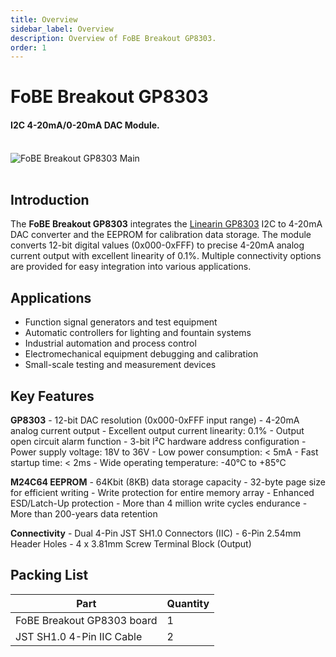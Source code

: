 ```yaml
---
title: Overview
sidebar_label: Overview
description: Overview of FoBE Breakout GP8303.
order: 1
---
```


# FoBE Breakout GP8303

#### I2C 4-20mA/0-20mA DAC Module.

<br/>
<div style={{ textAlign: 'center' }}>
  <img src="/img/products/f2209-r1a.main.png" alt="FoBE Breakout GP8303 Main" style={{ width: '80%', height: 'auto' }} />
</div>
<br/>

## Introduction

The **FoBE Breakout GP8303** integrates the [Linearin GP8303](https://atta.szlcsc.com/upload/public/pdf/source/20240407/08D5255A2F15F1A198C1992E12D1CC6A.pdf) I2C to 4-20mA DAC converter and the EEPROM for calibration data storage. The module converts 12-bit digital values (0x000-0xFFF) to precise 4-20mA analog current output with excellent linearity of 0.1%. Multiple connectivity options are provided for easy integration into various applications.

## Applications

- Function signal generators and test equipment
- Automatic controllers for lighting and fountain systems
- Industrial automation and process control
- Electromechanical equipment debugging and calibration
- Small-scale testing and measurement devices

## Key Features

**GP8303**
    - 12-bit DAC resolution (0x000-0xFFF input range)
    - 4-20mA analog current output
    - Excellent output current linearity: 0.1%
    - Output open circuit alarm function
    - 3-bit I²C hardware address configuration
    - Power supply voltage: 18V to 36V
    - Low power consumption: < 5mA
    - Fast startup time: < 2ms
    - Wide operating temperature: -40°C to +85°C

**M24C64 EEPROM**
    - 64Kbit (8KB) data storage capacity
    - 32-byte page size for efficient writing
    - Write protection for entire memory array
    - Enhanced ESD/Latch-Up protection
    - More than 4 million write cycles endurance
    - More than 200-years data retention

**Connectivity**
    - Dual 4-Pin JST SH1.0 Connectors (IIC)
    - 6-Pin 2.54mm Header Holes
    - 4 x 3.81mm Screw Terminal Block (Output)


## Packing List

|Part                      |Quantity |
|--------------------------|---------|
|FoBE Breakout GP8303 board|1        |
|JST SH1.0 4-Pin IIC Cable |2        |
